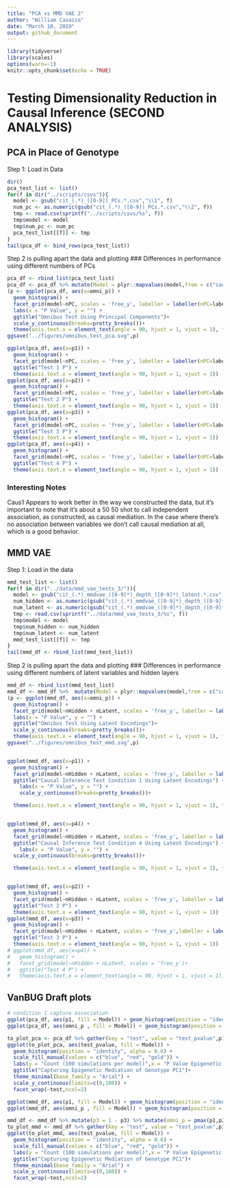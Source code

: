 ```yaml
---
title: "PCA vs MMD VAE 2"
author: "William Casazza"
date: "March 10, 2019"
output: github_document
---
```


```r
library(tidyverse)
library(scales)
options(warn=-1)
knitr::opts_chunk$set(echo = TRUE)
```

# Testing Dimensionality Reduction in Causal Inference (SECOND ANALYSIS)

## PCA in Place of Genotype
Step 1: Load in Data
```r
dir()
pca_test_list <- list()
for(f in dir("../scripts/csvs")){
  model <- gsub("cit_(.*)_([0-9])_PCs.*.csv","\\1", f)
  num_pc <- as.numeric(gsub("cit_(.*)_([0-9])_PCs.*.csv","\\2", f))
  tmp <- read.csv(sprintf("../scripts/csvs/%s", f))
  tmp$model <- model
  tmp$num_pc <- num_pc
  pca_test_list[[f]] <- tmp
}
tail(pca_df <- bind_rows(pca_test_list))
```
Step 2 is pulling apart the data and plotting
### Differences in performance using different numbers of PCs
```r
pca_df <- rbind_list(pca_test_list)
pca_df <- pca_df %>% mutate(Model = plyr::mapvalues(model,from = c("caus1","ind1","null"), to = c("Full Mediation", "Independent Association", "Null"))) %>% rename(nPC = num_pc)
(p <- ggplot(pca_df, aes(x=omni_p)) + 
  geom_histogram() + 
  facet_grid(model~nPC, scales = 'free_y', labeller = labeller(nPC=label_both)) + 
  labs(x = "P Value", y = "") +
  ggtitle("Omnibus Test Using Principal Components")+
  scale_y_continuous(breaks=pretty_breaks())+
  theme(axis.text.x = element_text(angle = 90, hjust = 1, vjust = 1), text = element_text(face = "bold")))
ggsave("../figures/omnibus_test_pca.svg",p)

ggplot(pca_df, aes(x=p1)) + 
  geom_histogram() + 
  facet_grid(model~nPC, scales = 'free_y', labeller = labeller(nPC=label_both))+ 
  ggtitle("Test 1 P") +
  theme(axis.text.x = element_text(angle = 90, hjust = 1, vjust = 1))
ggplot(pca_df, aes(x=p2)) + 
  geom_histogram() + 
  facet_grid(model~nPC, scales = 'free_y', labeller = labeller(nPC=label_both))+ 
  ggtitle("Test 2 P") +
  theme(axis.text.x = element_text(angle = 90, hjust = 1, vjust = 1))
ggplot(pca_df, aes(x=p3)) + 
  geom_histogram() + 
  facet_grid(model~nPC, scales = 'free_y', labeller = labeller(nPC=label_both))+ 
  ggtitle("Test 3 P") +
  theme(axis.text.x = element_text(angle = 90, hjust = 1, vjust = 1)) 
ggplot(pca_df, aes(x=p4)) + 
  geom_histogram() + 
  facet_grid(model~nPC, scales = 'free_y', labeller = labeller(nPC=label_both))+ 
  ggtitle("Test 4 P") +
  theme(axis.text.x = element_text(angle = 90, hjust = 1, vjust = 1)) 
```

### Interesting Notes
Caus1 Appears to work better in the way we constructed the data, but it's important to note that it's about a 50 50 shot to call independent association, as constructed, as causal mediation. In the case where there's no association between variables we don't call causal mediation at all, which is a good behavior.


## MMD VAE

Step 1: Load in the data

```r
mmd_test_list <- list()
for(f in dir("../data/mmd_vae_tests_3/")){
  model <- gsub("cit_(.*)_mmdvae_([0-9]*)_depth_([0-9]*)_latent.*.csv","\\1", f)
  num_hidden <- as.numeric(gsub("cit_(.*)_mmdvae_([0-9]*)_depth_([0-9]*)_latent.*.csv","\\3", f))
  num_latent <- as.numeric(gsub("cit_(.*)_mmdvae_([0-9]*)_depth_([0-9]*)_latent.*.csv","\\2", f))
  tmp <- read.csv(sprintf("../data/mmd_vae_tests_3/%s", f))
  tmp$model <- model
  tmp$num_hidden <- num_hidden
  tmp$num_latent <- num_latent
  mmd_test_list[[f]] <- tmp
}
tail(mmd_df <- rbind_list(mmd_test_list))
```

Step 2 is pulling apart the data and plotting
### Differences in performance using different numbers of latent variables and hidden layers
```r

mmd_df <- rbind_list(mmd_test_list)
mmd_df <- mmd_df %>%  mutate(Model = plyr::mapvalues(model,from = c("caus1","ind1","null"), to = c("Full Mediation", "Independent Association", "Null"))) %>%rename(nLatent = num_latent, nHidden = num_hidden)
(p <- ggplot(mmd_df, aes(x=omni_p)) + 
  geom_histogram() + 
  facet_grid(model~nHidden + nLatent, scales = 'free_y', labeller = labeller(nHidden=label_both, nLatent = label_both)) + 
  labs(x = "P Value", y = "") +
  ggtitle("Omnibus Test Using Latent Encodings")+
  scale_y_continuous(breaks=pretty_breaks())+
  theme(axis.text.x = element_text(angle = 90, hjust = 1, vjust = 1), text = element_text(face = "bold")))
ggsave("../figures/omnibus_test_mmd.svg",p)


ggplot(mmd_df, aes(x=p1)) +
  geom_histogram() +
  facet_grid(model~nHidden + nLatent, scales = 'free_y', labeller = labeller(nHidden=label_both, nLatent = label_both)) + 
  ggtitle("Causal Inference Test Condition 1 Using Latent Encodings") +
    labs(x = "P Value", y = "") +
    scale_y_continuous(breaks=pretty_breaks())+

  theme(axis.text.x = element_text(angle = 90, hjust = 1, vjust = 1), text = element_text(face = "bold"))


ggplot(mmd_df, aes(x=p4)) +
  geom_histogram() +
  facet_grid(model~nHidden + nLatent, scales = 'free_y', labeller = labeller(nHidden=label_both, nLatent = label_both)) + 
  ggtitle("Causal Inference Test Condition 4 Using Latent Encodings") +
    labs(x = "P Value", y = "") +
  scale_y_continuous(breaks=pretty_breaks())+

  theme(axis.text.x = element_text(angle = 90, hjust = 1, vjust = 1), text = element_text(face = "bold"))


ggplot(mmd_df, aes(x=p2)) +
  geom_histogram() +
  facet_grid(model~nHidden + nLatent, scales = 'free_y', labeller = labeller(nHidden=label_both, nLatent = label_both)) + 
  ggtitle("Test 2 P") +
  theme(axis.text.x = element_text(angle = 90, hjust = 1, vjust = 1))
ggplot(mmd_df, aes(x=p3)) +
  geom_histogram() +
  facet_grid(model~nHidden + nLatent, scales = 'free_y',labeller = labeller(nHidden=label_both, nLatent = label_both))+
  ggtitle("Test 3 P") +
  theme(axis.text.x = element_text(angle = 90, hjust = 1, vjust = 1))
# ggplot(mmd_df, aes(x=p4)) +
#   geom_histogram() +
#   facet_grid(model~nHidden + nLatent, scales = 'free_y')+
#   ggtitle("Test 4 P") +
#   theme(axis.text.x = element_text(angle = 90, hjust = 1, vjust = 1))
```



## VanBUG Draft plots
```r
# condition 1 capture association
ggplot(pca_df, aes(p1, fill = Model)) + geom_histogram(position = "identity", alpha = 0.6) + scale_fill_manual(values = c("blue", "red", "gold")) + labs(y = "Count (100 simulations per model)",x = "P Value Association PC->Expression") + ggtitle("Directed Association Using Genotype PC 1")+ theme_minimal(base_family = "Arial")
ggplot(pca_df, aes(omni_p , fill = Model)) + geom_histogram(position = "identity", alpha = 0.6) + scale_fill_manual(values = c("blue", "red", "gold"))+ labs(y = "Count (100 simulations per model)",x = "P Value Epigenetic Mediation") + ggtitle("Capturing Epigenetic Mediation of Genotype PC1")+ theme_minimal(base_family = "Arial") + scale_y_continuous(limits=c(0,100))
```
```r
to_plot_pca <- pca_df %>% gather(key = "test", value = "test_pvalue",p1,p2,p3,p4,omni_p)
ggplot(to_plot_pca, aes(test_pvalue, fill = Model)) + 
  geom_histogram(position = "identity", alpha = 0.6) + 
  scale_fill_manual(values = c("blue", "red", "gold")) +
  labs(y = "Count (100 simulations per model)",x = "P Value Epigenetic Mediation") +
  ggtitle("Capturing Epigenetic Mediation of Genotype PC1")+ 
  theme_minimal(base_family = "Arial") + 
  scale_y_continuous(limits=c(0,100)) + 
  facet_wrap(~test,ncol=2)
```


```r

ggplot(mmd_df, aes(p1, fill = Model)) + geom_histogram(position = "identity", alpha = 0.6) + scale_fill_manual(values = c("blue", "red", "gold")) + labs(y = "Count (200 simulations per model)",x = "P Value Association LV->Expression") + ggtitle("Directed Association with 1 Autoencoder LV")+ theme_minimal(base_family = "Arial")
ggplot(mmd_df, aes(omni_p , fill = Model)) + geom_histogram(position = "identity", alpha = 0.6) + scale_fill_manual(values = c("blue", "red", "gold")) + labs(y = "Count (200 simulations per model)",x = "P Value Epigenetic Mediation") + ggtitle("Capturing Epigenetic Mediation of 1 Autoencoder LV")+ theme_minimal(base_family = "Arial")
```
```r
mmd_df <- mmd_df %>% mutate(p3 = 1 - p3) %>% mutate(omni_p = pmax(p1,p2,p3,p4))
to_plot_mmd <- mmd_df %>% gather(key = "test", value = "test_pvalue",p1,p2,p3,p4,omni_p)
ggplot(to_plot_mmd, aes(test_pvalue, fill = Model)) + 
  geom_histogram(position = "identity", alpha = 0.6) + 
  scale_fill_manual(values = c("blue", "red", "gold")) +
  labs(y = "Count (100 simulations per model)",x = "P Value Epigenetic Mediation") +
  ggtitle("Capturing Epigenetic Mediation of Genotype PC1")+ 
  theme_minimal(base_family = "Arial") + 
  scale_y_continuous(limits=c(0,100)) + 
  facet_wrap(~test,ncol=2)
```

